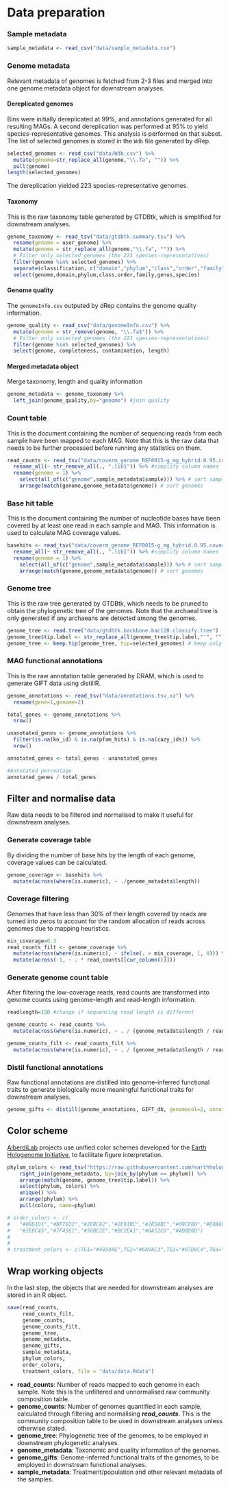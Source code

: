 # Data preparation

### Sample metadata

```r
sample_metadata <- read_csv("data/sample_metadata.csv")
```

### Genome metadata
Relevant metadata of genomes is fetched from 2-3 files and merged into one genome metadata object for downstream analyses.

#### Dereplicated genomes

Bins were initially dereplicated at 99%, and annotations generated for all resulting MAGs. A second dereplication was performed at 95% to yield species-representative genomes. This analysis is performed on that subset. The list of selected genomes is stored in the `Wdb` file generated by dRep. 

```r
selected_genomes <- read_csv("data/Wdb.csv") %>% 
  mutate(genome=str_replace_all(genome,"\\.fa", "")) %>% 
  pull(genome)
length(selected_genomes)
```

The dereplication yielded 223 species-representative genomes.

#### Taxonomy
This is the raw taxonomy table generated by GTDBtk, which is simplified for downstream analyses.
```r
genome_taxonomy <- read_tsv("data/gtdbtk.summary.tsv") %>%
  rename(genome = user_genome) %>%
  mutate(genome = str_replace_all(genome,"\\.fa", "")) %>%
  # Filter only selected genomes (the 223 species-representatives)
  filter(genome %in% selected_genomes) %>% 
  separate(classification, c("domain","phylum","class","order","family","genus","species"),  sep =";") %>%
  select(genome,domain,phylum,class,order,family,genus,species)
```

#### Genome quality

The `genomeInfo.csv` outputed by dRep contains the genome quality information.


```r
genome_quality <- read_csv("data/genomeInfo.csv") %>%
  mutate(genome = str_remove(genome, "\\.fa$")) %>%
  # Filter only selected genomes (the 223 species-representatives)
  filter(genome %in% selected_genomes) %>% 
  select(genome, completeness, contamination, length)
```

#### Merged metadata object
Merge taxonomy, length and quality information
```r
genome_metadata <- genome_taxonomy %>%
  left_join(genome_quality,by="genome") #join quality
```

### Count table
This is the document containing the number of sequencing reads from each sample have been mapped to each MAG. Note that this is the raw data that needs to be further processed before running any statistics on them.

```r
read_counts <- read_tsv("data/coverm_genome_REF0015-g_mg_hybrid.0.95.count.tsv") %>%
  rename_all(~ str_remove_all(., ".lib1")) %>% #simplify column names
  rename(genome = 1) %>%
    select(all_of(c("genome",sample_metadata$sample))) %>% # sort samples
    arrange(match(genome,genome_metadata$genome)) # sort genomes
```

### Base hit table
This is the document containing the number of nucleotide bases have been covered by at least one read in each sample and MAG. This information is used to calculate MAG coverage values.

```r
basehits <- read_tsv("data/coverm_genome_REF0015-g_mg_hybrid.0.95.covered_bases.tsv") %>%
  rename_all(~ str_remove_all(., ".lib1")) %>% #simplify column names
  rename(genome = 1) %>%
    select(all_of(c("genome",sample_metadata$sample))) %>% # sort samples
    arrange(match(genome,genome_metadata$genome)) # sort genomes
```

### Genome tree
This is the raw tree generated by GTDBtk, which needs to be pruned to obtain the phylogenetic tree of the genomes. Note that the archaeal tree is only generated if any archaeans are detected among the genomes.

```r
genome_tree <- read.tree("data/gtdbtk.backbone.bac120.classify.tree")
genome_tree$tip.label <- str_replace_all(genome_tree$tip.label,"'", "") #remove single quotes in MAG names
genome_tree <- keep.tip(genome_tree, tip=selected_genomes) # keep only MAG tips
```

### MAG functional annotations
This is the raw annotation table generated by DRAM, which is used to generate GIFT data using distillR.
```r
genome_annotations <- read_tsv("data/annotations.tsv.xz") %>%
  rename(gene=1,genome=2)

total_genes <- genome_annotations %>%
  nrow()

unanotated_genes <- genome_annotations %>%
  filter(is.na(ko_id) & is.na(pfam_hits) & is.na(cazy_ids)) %>% 
  nrow()

annotated_genes <- total_genes - unanotated_genes

#Annotated percentage
annotated_genes / total_genes
```

## Filter and normalise data
Raw data needs to be filtered and normalised to make it useful for downstream analyses. 

### Generate coverage table
By dividing the number of base hits by the length of each genome, coverage values can be calculated.

```r
genome_coverage <- basehits %>%
  mutate(across(where(is.numeric), ~ ./genome_metadata$length))
```

### Coverage filtering
Genomes that have less than 30% of their length covered by reads are turned into zeros to account for the random allocation of reads across genomes due to mapping heuristics. 

```r
min_coverage=0.3
read_counts_filt <- genome_coverage %>%
  mutate(across(where(is.numeric), ~ ifelse(. > min_coverage, 1, 0))) %>%
  mutate(across(-1, ~ . * read_counts[[cur_column()]])) 
```

### Generate genome count table
After filtering the low-coverage reads, read counts are transformed into genome counts using genome-length and read-length information.

```r
readlength=150 #change if sequencing read length is different

genome_counts <- read_counts %>%
  mutate(across(where(is.numeric), ~ . / (genome_metadata$length / readlength) ))

genome_counts_filt <- read_counts_filt %>%
  mutate(across(where(is.numeric), ~ . / (genome_metadata$length / readlength) ))
```

### Distil functional annotations
Raw functional annotations are distilled into genome-inferred functional traits to generate biologically more meaningful functional traits for downstream analyses.

```r
genome_gifts <- distill(genome_annotations, GIFT_db, genomecol=2, annotcol=c(9,10,19))
```

## Color scheme

[AlberdiLab](www.alberdilab.dk) projects use unified color schemes developed for the [Earth Hologenome Initiative](www.earthhologenome.org), to facilitate figure interpretation.

```r
phylum_colors <- read_tsv("https://raw.githubusercontent.com/earthhologenome/EHI_taxonomy_colour/main/ehi_phylum_colors.tsv") %>%
    right_join(genome_metadata, by=join_by(phylum == phylum)) %>%
    arrange(match(genome, genome_tree$tip.label)) %>%
    select(phylum, colors) %>% 
    unique() %>%
    arrange(phylum) %>%
    pull(colors, name=phylum)

# order_colors <- c(
#   "#08D1D1","#BF7022","#2EBC82","#2E91BC","#2E5ABC","#09CE8D","#E0A608","#097265","#AB56D8","#0AA01F","#274945","#4E397A","#B3265B",
#   "#2EBC45","#7F4561","#58BC2E","#BC2EA1","#6A52C6","#AD8D8D")
# 
# 
# treatment_colors <- c(TG1="#4059AE",TG2="#6A9AC3",TG3="#97D8C4",TG4="#AFD699",TG5="#F3B942")
```


## Wrap working objects
In the last step, the objects that are needed for downstream analyses are stored in an R object.

```r
save(read_counts, 
     read_counts_filt, 
     genome_counts, 
     genome_counts_filt, 
     genome_tree, 
     genome_metadata, 
     genome_gifts, 
     sample_metadata, 
     phylum_colors,
     order_colors,
     treatment_colors, file = "data/data.Rdata")
```

- **read_counts**: Number of reads mapped to each genome in each sample. Note this is the unfiltered and unnormalised raw community composition table.
- **genome_counts**: Number of genomes quantified in each sample, calculated through filtering and normalising ***read_counts***. This is the community composition table to be used in downstream analyses unless otherwise stated.
- **genome_tree**: Phylogenetic tree of the genomes, to be employed in downstream phylogenetic analyses.
- **genome_metadata**: Taxonomic and quality information of the genomes.
- **genome_gifts**: Genome-inferred functional traits of the genomes, to be employed in downstream functional analyses.
- **sample_metadata**: Treatment/population and other relevant metadata of the samples.
  
